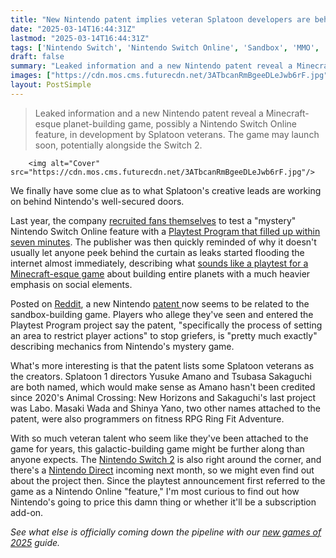 ```yaml
---
title: "New Nintendo patent implies veteran Splatoon developers are behind that mystery Minecraft-like game playtested last year"
date: "2025-03-14T16:44:31Z"
lastmod: "2025-03-14T16:44:31Z"
tags: ['Nintendo Switch', 'Nintendo Switch Online', 'Sandbox', 'MMO', 'Building Game', 'Splatoon', 'Playtest', 'Nintendo Direct', 'Patent']
draft: false
summary: "Leaked information and a new Nintendo patent reveal a Minecraft-esque planet-building game, possibly a Nintendo Switch Online feature, in development by Splatoon veterans.  The game may launch soon, potentially alongside the Switch 2."
images: ["https://cdn.mos.cms.futurecdn.net/3ATbcanRmBgeeDLeJwb6rF.jpg"]
layout: PostSimple
---
```

> Leaked information and a new Nintendo patent reveal a Minecraft-esque planet-building game, possibly a Nintendo Switch Online feature, in development by Splatoon veterans.  The game may launch soon, potentially alongside the Switch 2.


        <img alt="Cover" src="https://cdn.mos.cms.futurecdn.net/3ATbcanRmBgeeDLeJwb6rF.jpg"/>
        
We finally have some clue as to what Splatoon's creative leads are working on behind Nintendo's well-secured doors.

Last year, the company [recruited fans themselves](https://www.gamesradar.com/platforms/nintendo/nintendo-is-recruiting-players-to-test-a-mystery-new-feature-for-switch-online-and-nobody-has-any-clue-what-it-is/) to test a "mystery" Nintendo Switch Online feature with a [Playtest Program that filled up within seven minutes](https://www.gamesradar.com/platforms/nintendo-switch/nintendo-planned-to-open-mysterious-switch-playtest-sign-ups-for-5-days-says-registration-for-this-test-is-now-full-after-7-minutes/). The publisher was then quickly reminded of why it doesn't usually let anyone peek behind the curtain as leaks started flooding the internet almost immediately, describing what [sounds like a playtest for a Minecraft-esque game](https://www.gamesradar.com/platforms/nintendo/the-mysterious-nintendo-switch-playtest-has-seemingly-leaked-and-it-looks-like-a-minecraft-meets-mmo-game-in-which-players-develop-a-planet-together/) about building entire planets with a much heavier emphasis on social elements.

Posted on [Reddit](https://www.reddit.com/r/GamingLeaksAndRumours/comments/1jb5l7a/new_nintendo_patent_reveals_that_former_splatoon/?share_id=gXCIjIY5WsPqB4RG_G_ea&utm_content=1&utm_medium=ios_app&utm_name=ioscss&utm_source=share&utm_term=1&rdt=35300), a new Nintendo [patent ](https://www.freepatentsonline.com/20250083046.pdf)now seems to be related to the sandbox-building game. Players who allege they've seen and entered the Playtest Program project say the patent, "specifically the process of setting an area to restrict player actions" to stop griefers, is "pretty much exactly" describing mechanics from Nintendo's mystery game.

What's more interesting is that the patent lists some Splatoon veterans as the creators. Splatoon 1 directors Yusuke Amano and Tsubasa Sakaguchi are both named, which would make sense as Amano hasn't been credited since 2020's Animal Crossing: New Horizons and Sakaguchi's last project was Labo. Masaki Wada and Shinya Yano, two other names attached to the patent, were also programmers on fitness RPG Ring Fit Adventure.

With so much veteran talent who seem like they've been attached to the game for years, this galactic-building game might be further along than anyone expects. The [Nintendo Switch 2](https://www.gamesradar.com/nintendo-switch-2-guide/) is also right around the corner, and there's a [Nintendo Direct](https://www.gamesradar.com/tag/nintendo-direct/) incoming next month, so we might even find out about the project then. Since the playtest announcement first referred to the game as a Nintendo Online "feature," I'm most curious to find out how Nintendo's going to price this damn thing or whether it'll be a subscription add-on.

*See what else is officially coming down the pipeline with our *[<em>new games of 2025</em>](https://www.gamesradar.com/video-game-release-dates/)* guide.*
        